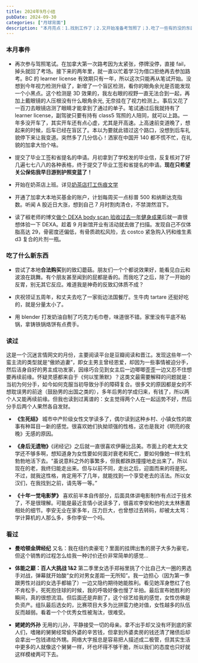 ```yaml
---
title: 2024年9月小结
pubDate: 2024-09-30
categories: ["月球背面"]
description: "本月亮点：1.找到工作了；2.又开始准备考驾照了；3.吃了一些有的没的东西"
---
```



### 本月事件

- 再次参与驾照笔试。在加拿大第一次路考因为太紧张，停牌没停，直接 fail，掉头就回了考场。接下来的两年里，就一直以忙着学习为借口拒绝再去参加路考。BC 的 learner license 有效期只有一年，所以这次只能再从笔试开始。没想到今年视力检测升级了，新增了一个盲区检测，看你的眼角余光是否能发现一个小黑点。这个检测是 3D 效果的，我左右眼的视野一直无法合到一起，再加上戴眼镜的人压根没有什么眼角余光, 无奈挂在了视力检测上。事后又花了一百刀去眼镜店测了眼睛才能拿到了通过的单子。笔试通过后我就持有了 learner license，副驾驶只要有持有 class5 驾照的人陪同，就可以上路。一年多没开车了，其实开车还有点心虚，尤其是开高速。上高速前变道晚了，想起来的时候，后车已经在盲区了。本以为要就此错过这个路口，没想到后车礼貌停下来让我变道。突然多了几分信心！洒家在中国开 140 都不慌不忙，在礼貌的加拿大怕个啥。

- 提交了毕业工签和省提名的申请。月初拿到了学校发的毕业信，反复核对了好几遍七七八八的各种表格，终于提交了毕业工签和省提名的申请。**现在只希望关公保佑我早日游到护照变蓝了！**

- 开始在奶茶店上班。详见[奶茶店打工伤痕文学](https://josiewei2023.github.io/posts/bubble-tea-working-experience/)

- 开通了加拿大本地买基金的账户，计划每周买一点标普 500 和纳斯达克指数。听闻 A 股近日大涨，想到自己 7 月时割肉清仓，不禁潸然泪下。

- 读了椒老师的博文[做个 DEXA body scan 验收过去一年健身成果](https://blog.douchi.space/body-review-dexa/#gsc.tab=0)后就一直很想体验一下 DEXA。趁着 9 月新馆开业有活动就去做了扫描。发现自己不仅体脂高达 29，骨密度还偏低，有骨质疏松风险，去 costco 紧急购入钙和维生素 d3 复合的片剂一瓶。

### 吃了什么新东西

- 尝试了本地**合法购买**到的致幻蘑菇。朋友们一个个都说效果好，能看见白云和波浪在跳舞。有个朋友甚至闻到的屁都是香的。而我吃了之后，除了一开始的反胃，别无其它反应。难道我是神奇的反致幻体质不成？

- 庆祝领证五周年，和丈夫去吃了一家街边法国餐厅。生牛肉 tartare 还挺好吃的，就是分量太小了。

- 用 blender 打发奶油自制了巧克力毛巾卷，味道很不错。家里没有平底不粘锅，拿铸铁锅烙饼有点费手。

<TwoImageRow
  leftSrc="https://pub-a55ec74b764445bf87cc8622864a75d4.r2.dev/bison-tartare.jpg"
  rightSrc="https://pub-a55ec74b764445bf87cc8622864a75d4.r2.dev/chocolate-roll.jpg"
  alt="一些食物照片"
/>

### 读过

这是一个沉迷言情网文的月份，主要阅读平台是豆瓣阅读和晋江。发现这些年一个蛮主流的类型就是“傲娇追妻”，即女主男主曾经恩爱，却因为一些事情被迫分手，然后洁身自好的男主成功发家，因缘巧合见到女主后一边唧唧歪歪一边又忍不住想要再续前缘。怀疑灵感都来自于《何以笙箫默》？这类文最需要解释的问题就是：当初为何分手，如今如何克服当初导致分手的障碍复合。很多文的原因都是女的不想耽误男的前途（鼓励男的出国之类的），多年后男的学成归来，有钱了，所以两个人又能再续前缘。但我也读到过离谱的：女主觉得两个人在一起运势不好，然后分手后两个人果然各自发财。

- **《生死结》** 城市中产阶级女性文学读多了，偶尔读到这种乡村、小镇女性的故事有种耳目一新的感觉。很喜欢她们执拗顽强的性格，这也是我对《明亮的夜晚》无感的原因。

- **《身后无遗物》**《闭经记》之后就一直很喜欢伊藤比吕美。市面上的老太太文学还不够多啊，想知道身为女性要如何面对衰老和死亡，要如何像她一样生机勃勃地活下去。“虽说意料之外的事繁多，但我都跌跌撞撞地走出来了。所以现在的老，我终归能走出来。但与以前不同，走出之后，迎面而来的将是死。不过，就我这性格，肯定用不了几年，就能找到一个享受老去的活法。所以女汉们，在我找到之前，请先等一等。”

- **《十年一觉电影梦》** 喜欢前半本自传部分，后面具体讲电影制作有点过于技术了，不是很理解。可能是最近言情小说读多了，很喜欢李安和他的太太林惠嘉相处的细节。李安无业在家多年，压力巨大，也曾想过去转码，却被太太骂：学计算机的人那么多，多你李安一个吗。

### 看过

- **曼哈顿金牌经纪** 又名：我在纽约卖豪宅？里面的挂牌出售的房子大多为豪宅，但这个销售的过程怎么给我一种讨价还价非常简单的感觉...

- **体能之巅：百人大挑战 1&2** 第二季里女选手郑裕里挑了个比自己大一圈的男选手对战，弹幕就开始酸“女的对男女差距一无所知”。我一边担心（因为第一季跟男性对战的女选手都输了）一边又隐约期待她能胜利。看见她浑身憋红了也不肯松手，死死抱住球的时候，我的呼吸好像也慢了半拍。最后宣布她胜利的瞬间，真的很想流泪。但后面还是弃剧了，这个综艺给我的感觉，女性仿佛是负资产。组队最后选女的，比赛项目大多为比拼蛮力绝对值，女性越多的队伍反而越弱。看着一个个优秀女性被淘汰，很难受。

- **姥姥的外孙** 无用的儿孙，平静接受一切的母亲。拿不出手却又没有坏到底的家人们，嗜赌的舅舅经常偷外婆的辛苦钱，但拿到外婆卖房的钱还清了赌债后却会拿出一包钱递给外甥。网络大字报总是容易把人描述成二极管，但其实生活中更多的人就像这个舅舅一样，坏也坏得不够干脆，所以我们的态度也只好就这样模棱两可下去。
